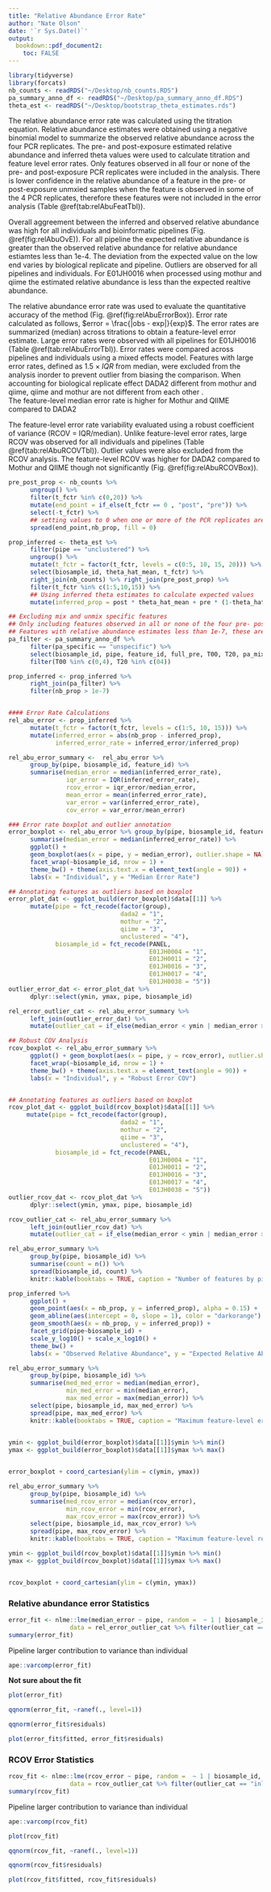 ```yaml
---
title: "Relative Abundance Error Rate"
author: "Nate Olson"
date: '`r Sys.Date()`'
output:
  bookdown::pdf_document2: 
    toc: FALSE
---
```


```r
library(tidyverse)
library(forcats)
nb_counts <- readRDS("~/Desktop/nb_counts.RDS")
pa_summary_anno_df <- readRDS("~/Desktop/pa_summary_anno_df.RDS")
theta_est <- readRDS("~/Desktop/bootstrap_theta_estimates.rds")
```

The relative abundance error rate was calculated using the titration equation. 
Relative abundance estimates were obtained using a negative binomial model to summarize the observed relative abundance across the four PCR replicates. 
The pre- and post-exposure estimated relative abundance and inferred theta values were used to calculate titration and feature level error rates. 
Only features observed in all four or none of the pre- and post-exposure PCR replicates were included in the analysis. 
There is lower confidence in the relative abundance of a feature in the pre- or post-exposure unmxied samples when the feature is observed in some of the 4 PCR replicates, therefore these features were not included in the error analysis (Table \@ref(tab:relAbuFeatTbl)).

Overall aggreement between the inferred and observed relative abundance was high for all individuals and bioinformatic pipelines (Fig. \@ref(fig:relAbuOvE)). 
For all pipeline the expected relative abundance is greater than the observed relative abundance for relative abundance estiamtes less than 1e-4. 
The deviation from the expected value on the low end varies by biological replicate and pipeline. 
Outliers are observed for all pipelines and individuals. 
For E01JH0016 when processed using mothur and qiime the estimated relative abundance is less than the expected realtive abundance. 

The relative abundance error rate was used to evaluate the quantitative accuracy of the method (Fig. \@ref(fig:relAbuErrorBox)). 
Error rate calculated as follows, $error = \frac{|obs - exp|}{exp}$.
The error rates are summarized (median) across titrations to obtain a feature-level error estimate. 
Large error rates were observed with all pipelines for E01JH0016 (Table  \@ref(tab:relAbuErrorTbl)). 
Error rates were compared across pipelines and individuals using a mixed effects model. 
Features with large error rates, defined as $1.5\times IQR$ from median, were excluded from the analysis inorder to prevent outlier from biasing the comparison. 
When accounting for biological replicate effect DADA2 different from mothur and qiime, qiime and mothur are not different from each other .  
The feature-level median error rate is higher for Mothur and QIIME compared to DADA2


The feature-level error rate variability evaluated using a robust coefficient of variance (RCOV = IQR/median). 
Unlike feature-level error rates, large RCOV was observed for all individuals and pipelines (Table \@ref(tab:relAbuRCOVTbl)). 
Outlier values were also excluded from the RCOV analysis. 
The feature-level RCOV was higher for DADA2 compared to Mothur and QIIME though not significantly (Fig. \@ref(fig:relAbuRCOVBox)). 


```r
pre_post_prop <- nb_counts %>% 
      ungroup() %>% 
      filter(t_fctr %in% c(0,20)) %>% 
      mutate(end_point = if_else(t_fctr == 0 , "post", "pre")) %>% 
      select(-t_fctr) %>% 
      ## setting values to 0 when one or more of the PCR replicates are 0 for titration end-points
      spread(end_point,nb_prop, fill = 0)

prop_inferred <- theta_est %>% 
      filter(pipe == "unclustered") %>% 
      ungroup() %>%
      mutate(t_fctr = factor(t_fctr, levels = c(0:5, 10, 15, 20))) %>% 
      select(biosample_id, theta_hat_mean, t_fctr) %>% 
      right_join(nb_counts) %>% right_join(pre_post_prop) %>% 
      filter(t_fctr %in% c(1:5,10,15)) %>% 
      ## Using inferred theta estimates to calculate expected values
      mutate(inferred_prop = post * theta_hat_mean + pre * (1-theta_hat_mean))

## Excluding mix and unmix specific features
## Only including features observed in all or none of the four pre- post- PCR replicates
## Features with relative abundance estimates less than 1e-7, these are features that we would not expect to consistently observe in a PCR replicate for the given sequencing depth
pa_filter <- pa_summary_anno_df %>% 
      filter(pa_specific == "unspecific") %>% 
      select(biosample_id, pipe, feature_id, full_pre, T00, T20, pa_mixed) %>% 
      filter(T00 %in% c(0,4), T20 %in% c(04))

prop_inferred <- prop_inferred %>% 
      right_join(pa_filter) %>% 
      filter(nb_prop > 1e-7)


#### Error Rate Calculations
rel_abu_error <- prop_inferred %>% 
      mutate(t_fctr = factor(t_fctr, levels = c(1:5, 10, 15))) %>% 
      mutate(inferred_error = abs(nb_prop - inferred_prop),
             inferred_error_rate = inferred_error/inferred_prop) 

rel_abu_error_summary <-  rel_abu_error %>% 
      group_by(pipe, biosample_id, feature_id) %>% 
      summarise(median_error = median(inferred_error_rate),
                iqr_error = IQR(inferred_error_rate),
                rcov_error = iqr_error/median_error, 
                mean_error = mean(inferred_error_rate),
                var_error = var(inferred_error_rate),
                cov_error = var_error/mean_error) 

### Error rate boxplot and outlier annotation
error_boxplot <- rel_abu_error %>% group_by(pipe, biosample_id, feature_id) %>% 
      summarise(median_error = median(inferred_error_rate)) %>%
      ggplot() + 
      geom_boxplot(aes(x = pipe, y = median_error), outlier.shape = NA) + 
      facet_wrap(~biosample_id, nrow = 1) + 
      theme_bw() + theme(axis.text.x = element_text(angle = 90)) +
      labs(x = "Individual", y = "Median Error Rate")

## Annotating features as outliers based on boxplot
error_plot_dat <- ggplot_build(error_boxplot)$data[[1]] %>% 
      mutate(pipe = fct_recode(factor(group), 
                               dada2 = "1", 
                               mothur = "2", 
                               qiime = "3",
                               unclustered = "4"),
             biosample_id = fct_recode(PANEL, 
                                       E01JH0004 = "1", 
                                       E01JH0011 = "2", 
                                       E01JH0016 = "3", 
                                       E01JH0017 = "4", 
                                       E01JH0038 = "5"))
outlier_error_dat <- error_plot_dat %>% 
      dplyr::select(ymin, ymax, pipe, biosample_id)

rel_error_outlier_cat <- rel_abu_error_summary %>% 
      left_join(outlier_error_dat) %>% 
      mutate(outlier_cat = if_else(median_error < ymin | median_error > ymax, "outlier","inlier")) 

## Robust COV Analysis
rcov_boxplot <- rel_abu_error_summary %>%
      ggplot() + geom_boxplot(aes(x = pipe, y = rcov_error), outlier.shape = NA) + 
      facet_wrap(~biosample_id, nrow = 1) + 
      theme_bw() + theme(axis.text.x = element_text(angle = 90)) +
      labs(x = "Individual", y = "Robust Error COV") 


## Annotating features as outliers based on boxplot
rcov_plot_dat <- ggplot_build(rcov_boxplot)$data[[1]] %>% 
     mutate(pipe = fct_recode(factor(group), 
                               dada2 = "1", 
                               mothur = "2", 
                               qiime = "3",
                               unclustered = "4"),
             biosample_id = fct_recode(PANEL, 
                                       E01JH0004 = "1", 
                                       E01JH0011 = "2", 
                                       E01JH0016 = "3", 
                                       E01JH0017 = "4", 
                                       E01JH0038 = "5"))
outlier_rcov_dat <- rcov_plot_dat %>% 
      dplyr::select(ymin, ymax, pipe, biosample_id)

rcov_outlier_cat <- rel_abu_error_summary %>% 
      left_join(outlier_rcov_dat) %>% 
      mutate(outlier_cat = if_else(median_error < ymin | median_error > ymax, "outlier","inlier"))
```

```r
rel_abu_error_summary %>% 
      group_by(pipe, biosample_id) %>% 
      summarise(count = n()) %>% 
      spread(biosample_id, count) %>% 
      knitr::kable(booktabs = TRUE, caption = "Number of features by pipeline and individual used in the relative abundance error rate analysis.")
```

```r
prop_inferred %>% 
      ggplot() + 
      geom_point(aes(x = nb_prop, y = inferred_prop), alpha = 0.15) +
      geom_abline(aes(intercept = 0, slope = 1), color = "darkorange") +
      geom_smooth(aes(x = nb_prop, y = inferred_prop)) +
      facet_grid(pipe~biosample_id) +
      scale_y_log10() + scale_x_log10() +
      theme_bw() +
      labs(x = "Observed Relative Abundance", y = "Expected Relative Abundance")
```

```r
rel_abu_error_summary %>% 
      group_by(pipe, biosample_id) %>% 
      summarise(med_med_error = median(median_error), 
                min_med_error = min(median_error), 
                max_med_error = max(median_error)) %>% 
      select(pipe, biosample_id, max_med_error) %>% 
      spread(pipe, max_med_error) %>% 
      knitr::kable(booktabs = TRUE, caption = "Maximum feature-level error rate for each pipeline and individual.")
      
```


```r
ymin <- ggplot_build(error_boxplot)$data[[1]]$ymin %>% min()
ymax <- ggplot_build(error_boxplot)$data[[1]]$ymax %>% max()


error_boxplot + coord_cartesian(ylim = c(ymin, ymax))
```




```r
rel_abu_error_summary %>% 
      group_by(pipe, biosample_id) %>% 
      summarise(med_rcov_error = median(rcov_error), 
                min_rcov_error = min(rcov_error), 
                max_rcov_error = max(rcov_error)) %>% 
      select(pipe, biosample_id, max_rcov_error) %>% 
      spread(pipe, max_rcov_error) %>% 
      knitr::kable(booktabs = TRUE, caption = "Maximum feature-level robust COV error for each pipeline and individual.")
```


```r
ymin <- ggplot_build(rcov_boxplot)$data[[1]]$ymin %>% min()
ymax <- ggplot_build(rcov_boxplot)$data[[1]]$ymax %>% max()


rcov_boxplot + coord_cartesian(ylim = c(ymin, ymax))
```

\pagebreak  

### Relative abundance error Statistics
```r
error_fit <- nlme::lme(median_error ~ pipe, random =  ~ 1 | biosample_id, 
                 data = rel_error_outlier_cat %>% filter(outlier_cat == "inlier"))
summary(error_fit)
```

Pipeline larger contribution to variance than individual
```r
ape::varcomp(error_fit)
```

__Not sure about the fit__
```r
plot(error_fit)

```


```r
qqnorm(error_fit, ~ranef(., level=1))
```

```r
qqnorm(error_fit$residuals)
```


```r
plot(error_fit$fitted, error_fit$residuals)
```

\pagebreak  

### RCOV Error Statistics

```r
rcov_fit <- nlme::lme(rcov_error ~ pipe, random =  ~ 1 | biosample_id, 
                 data = rcov_outlier_cat %>% filter(outlier_cat == "inlier"))
summary(rcov_fit)
```

Pipeline larger contribution to variance than individual
```r
ape::varcomp(rcov_fit)
```

```r
plot(rcov_fit)
```


```r
qqnorm(rcov_fit, ~ranef(., level=1))
```

```r
qqnorm(rcov_fit$residuals)
```


```r
plot(rcov_fit$fitted, rcov_fit$residuals)
```
